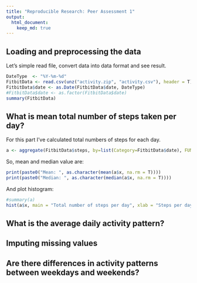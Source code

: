 ```yaml
---
title: "Reproducible Research: Peer Assessment 1"
output: 
  html_document:
    keep_md: true
---
```



## Loading and preprocessing the data

Let's simple read file, convert data into data format  and see result.

```r
DateType  <- "%Y-%m-%d"
FitbitData <- read.csv(unz("activity.zip", "activity.csv"), header = T)
FitbitData$date <- as.Date(FitbitData$date, DateType)
#FitbitData$date <- as.factor(FitbitData$date)
summary(FitbitData)
```


## What is mean total number of steps taken per day?

For this part I've calculated total numbers of steps for each day.
```r
a <- aggregate(FitbitData$steps, by=list(Category=FitbitData$date), FUN=sum)
```
So, mean and median value are:
```r
print(paste0("Mean: ", as.character(mean(a$x, na.rm = T))))
print(paste0("Median: ", as.character(median(a$x, na.rm = T))))
```
And plot histogram:

```r
#summary(a)
hist(a$x, main = "Total number of steps per day", xlab = "Steps per day", col = "cadetblue2")
```



## What is the average daily activity pattern?



## Imputing missing values



## Are there differences in activity patterns between weekdays and weekends?
